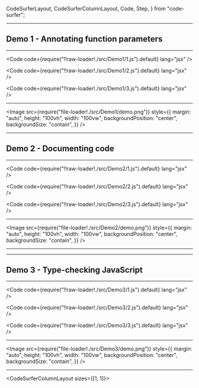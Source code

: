   CodeSurferLayout,
  CodeSurferColumnLayout,
  Code,
  Step,
} from "code-surfer";

---

## Demo 1 - Annotating function parameters

---

<CodeSurferLayout>

<Code
  code={require("!!raw-loader!./src/Demo1/1.js").default}
  lang="jsx"
/>

<Code
  code={require("!!raw-loader!./src/Demo1/2.js").default}
  lang="jsx"
/>

<Code
  code={require("!!raw-loader!./src/Demo1/3.js").default}
  lang="jsx"
/>

</CodeSurferLayout>

---

<Image
  src={require("file-loader!./src/Demo1/demo.png")}
  style={{
    margin: "auto",
    height: "100vh",
    width: "100vw",
    backgroundPosition: "center",
    backgroundSize: "contain",
  }}
/>

---

## Demo 2 - Documenting code

---

<CodeSurferLayout>

<Code
  code={require("!!raw-loader!./src/Demo2/1.js").default}
  lang="jsx"
/>

<Code
  code={require("!!raw-loader!./src/Demo2/2.js").default}
  lang="jsx"
/>

<Code
  code={require("!!raw-loader!./src/Demo2/3.js").default}
  lang="jsx"
/>

</CodeSurferLayout>

---

<Image
  src={require("file-loader!./src/Demo2/demo.png")}
  style={{
    margin: "auto",
    height: "100vh",
    width: "100vw",
    backgroundPosition: "center",
    backgroundSize: "contain",
  }}
/>

---

---

## Demo 3 - Type-checking JavaScript

---

<CodeSurferLayout>

<Code
  code={require("!!raw-loader!./src/Demo3/1.js").default}
  lang="jsx"
/>

<Code
  code={require("!!raw-loader!./src/Demo3/2.js").default}
  lang="jsx"
/>

<Code
  code={require("!!raw-loader!./src/Demo3/3.js").default}
  lang="jsx"
/>
</CodeSurferLayout>

---

<Image
  src={require("file-loader!./src/Demo3/demo.png")}
  style={{
    margin: "auto",
    height: "100vh",
    width: "100vw",
    backgroundPosition: "center",
    backgroundSize: "contain",
  }}
/>

---

<CodeSurferColumnLayout sizes={[1, 1]}>

<Step title="Recap">
  <Code
    code={require("!!raw-loader!./src/Demo1/1.js").default}
    lang="jsx"
    subtitle="Before"
  />
  <Code
    code={require("!!raw-loader!./src/Demo3/3.js").default}
    lang="jsx"
    subtitle="After"
  />
</Step>

</CodeSurferColumnLayout>
